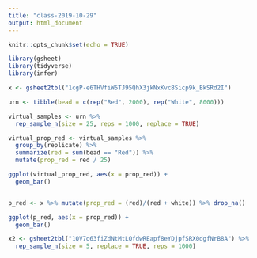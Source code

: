 ```yaml
---
title: "class-2019-10-29"
output: html_document
---
```


```r
knitr::opts_chunk$set(echo = TRUE)

library(gsheet)
library(tidyverse)
library(infer)

x <- gsheet2tbl("1cgP-e6THVfiW5TJ95QhX3jkNxKvc8Sicp9k_BkSRd2I")

urn <- tibble(bead = c(rep("Red", 2000), rep("White", 8000)))

virtual_samples <- urn %>%
  rep_sample_n(size = 25, reps = 1000, replace = TRUE)

virtual_prop_red <- virtual_samples %>%
  group_by(replicate) %>%
  summarize(red = sum(bead == "Red")) %>%
  mutate(prop_red = red / 25)

ggplot(virtual_prop_red, aes(x = prop_red)) +
  geom_bar()


p_red <- x %>% mutate(prop_red = (red)/(red + white)) %>% drop_na() 

ggplot(p_red, aes(x = prop_red)) +
  geom_bar()
```

```r
x2 <- gsheet2tbl("1QV7o63fiZdNtMtLQfdwREapf8eYDjpfSRX0dgfNrB8A") %>%
  rep_sample_n(size = 5, replace = TRUE, reps = 1000)
```


